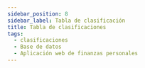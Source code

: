 ```yaml
---
sidebar_position: 8
sidebar_label: Tabla de clasificación
title: Tabla de clasificaciones
tags:
  - clasificaciones
  - Base de datos
  - Aplicación web de finanzas personales
---
```



<Title nameTable="classifications" />

Una clasificación permitirá poder identificar las operaciones de ingreso.

## Columnas

<Field field="id" types="INT" isUnique isPrimaryKey comments="Clave primario" />

<Field field="user_id" types="INT" isForeignKey comments="Clave foráneo" />

<Field
  field="description"
  types="VARCHAR(255)"
  isUnique
  comments="Nombre de la clasificación."
/>

<Field
  field="created_date"
  types="TIMESTAMP"
  comments="Información de auditoria, Fecha de creación del registro."
/>

<Field
  field="updated_date"
  isNull
  types="TIMESTAMP"
  comments="Información de auditoria, Fecha de actualización del registro."
/>

<Field
  field="deleted_date"
  isNull
  types="TIMESTAMP"
  comments="Información de auditoria, Fecha de eliminación del registro."
/>

## Indexes

<Index indexName="pkClassification" isPrimaryKey />

<Index indexName="ukClassification" isUnique fieldName="description" />

## Relaciones

<Relationship
  table="classifications"
  cardinality="➡1:N➡"
  foreign="users"
  constraint=""
  relationship="1:N"
  field_id="id"
/>

<Relationship
  table="classifications"
  cardinality="〰1:1〰"
  foreign="ingresses"
  constraint=""
  relationship="1:1"
  field_id="category_id"
/>
